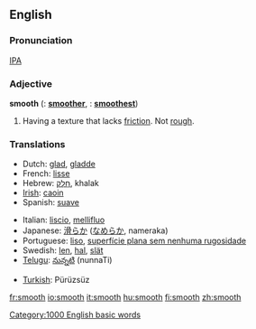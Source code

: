 ==English==

===Pronunciation===
[[International Phonetic Alphabet|IPA]] {{IPA|[smu&#720;ð]}}

===Adjective===
'''smooth'''  ({{compar}}: '''[[smoother]]''', {{superl}}: '''[[smoothest]]''')

# Having a texture that lacks [[friction]].  Not [[rough]].

===Translations===
{{top}}
*Dutch: [[glad]], [[gladde]]
*French: [[lisse]]
*Hebrew: [[חָלָק]], khalak
*[[Irish]]: [[caoin]]
*Spanish: [[suave]]
{{mid}}
*Italian: [[liscio]], [[mellifluo]]
*Japanese: <font lang="ja">[[滑らか]]</font> (<font lang="ja">[[なめらか]]</font>, nameraka)
*Portuguese: [[liso]], [[superfície plana sem nenhuma rugosidade]]
*Swedish: [[len]], [[hal]], [[slät]]
*[[Telugu]]: [[నున్నటి]] (nunnaTi)
{{bottom}}
*[[Turkish]]: Pürüzsüz

[[Category:1000 English basic words]]

[[fr:smooth]]
[[io:smooth]]
[[it:smooth]]
[[hu:smooth]]
[[fi:smooth]]
[[zh:smooth]]